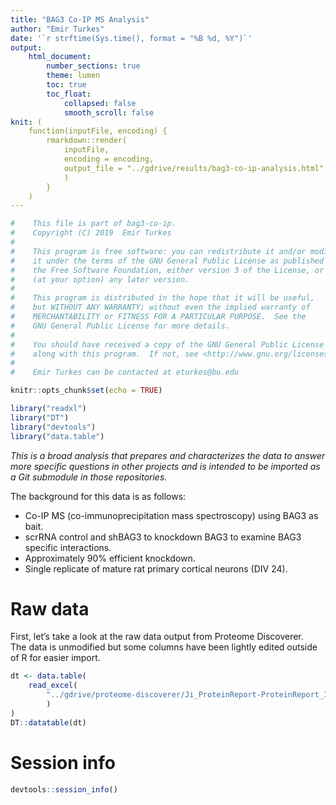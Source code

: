 ```yaml
---
title: "BAG3 Co-IP MS Analysis"
author: "Emir Turkes"
date: '`r strftime(Sys.time(), format = "%B %d, %Y")`'
output:
    html_document:
        number_sections: true
        theme: lumen
        toc: true
        toc_float:
            collapsed: false
            smooth_scroll: false
knit: (
    function(inputFile, encoding) {
        rmarkdown::render(
            inputFile,
            encoding = encoding,
            output_file = "../gdrive/results/bag3-co-ip-analysis.html"
            )
        }
    )
---
```


```r
#    This file is part of bag3-co-ip.
#    Copyright (C) 2019  Emir Turkes
#
#    This program is free software: you can redistribute it and/or modify
#    it under the terms of the GNU General Public License as published by
#    the Free Software Foundation, either version 3 of the License, or
#    (at your option) any later version.
#
#    This program is distributed in the hope that it will be useful,
#    but WITHOUT ANY WARRANTY; without even the implied warranty of
#    MERCHANTABILITY or FITNESS FOR A PARTICULAR PURPOSE.  See the
#    GNU General Public License for more details.
#
#    You should have received a copy of the GNU General Public License
#    along with this program.  If not, see <http://www.gnu.org/licenses/>.
#
#    Emir Turkes can be contacted at eturkes@bu.edu
```

```r
knitr::opts_chunk$set(echo = TRUE)

library("readxl")
library("DT")
library("devtools")
library("data.table")
```

*This is a broad analysis that prepares and characterizes the data to answer more specific questions in other projects and is intended to be imported as a Git submodule in those repositories.*

The background for this data is as follows:

- Co-IP MS (co-immunoprecipitation mass spectroscopy) using BAG3 as bait.
- scrRNA control and shBAG3 to knockdown BAG3 to examine BAG3 specific interactions.
- Approximately 90% efficient knockdown.
- Single replicate of mature rat primary cortical neurons (DIV 24).

# Raw data

First, let's take a look at the raw data output from Proteome Discoverer.  
The data is unmodified but some columns have been lightly edited outside of R for easier import.

```r
dt <- data.table(
    read_excel(
        "../gdrive/proteome-discoverer/Ji_ProteinReport-ProteinReport_17-155-edited.xlsx"
        )
)
DT::datatable(dt)
```

# Session info

```r
devtools::session_info()
```
